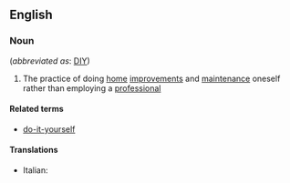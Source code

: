 ==English==

===Noun===
{{wikipedia}}
{{en-noun|sg=[[do]] [[it]] [[yourself]]|-}} (''abbreviated as'': [[DIY]])

# The practice of doing [[home]] [[improvement]]s and [[maintenance]] oneself rather than employing a [[professional]]

====Related terms====
*[[do-it-yourself]]

====Translations====
{{trans-top|practice of doing home improvements and maintenance oneself}}
* Italian: {{t-|it|fai da te|lang=it|m}}
{{trans-mid}}
{{trans-bottom}}